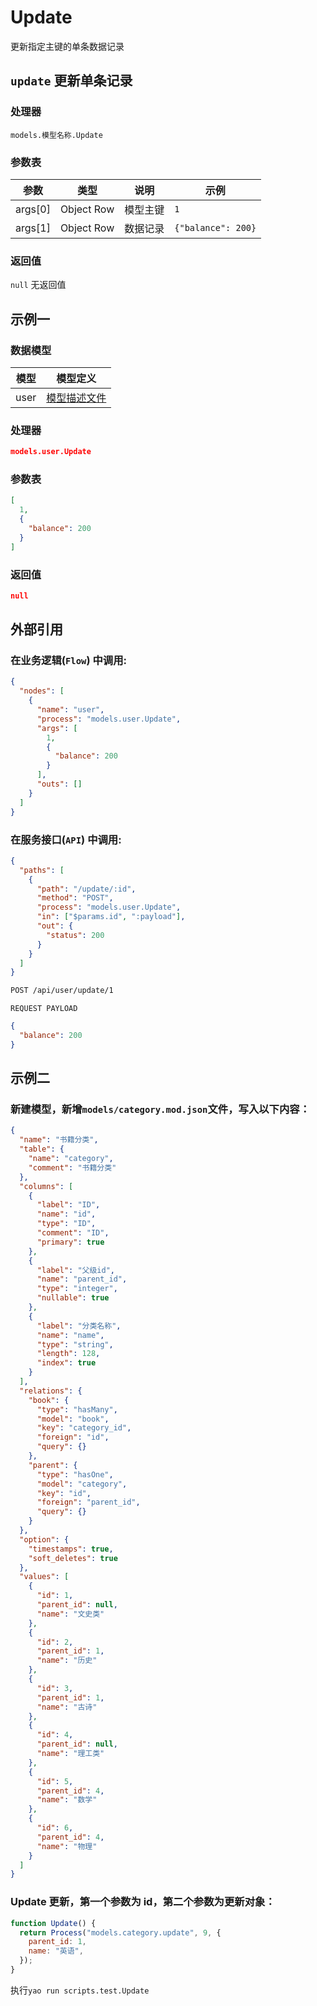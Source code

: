 # Update

更新指定主键的单条数据记录

## `update` 更新单条记录

### 处理器

`models.模型名称.Update`

### 参数表

| 参数    | 类型       | 说明     | 示例               |
| ------- | ---------- | -------- | ------------------ |
| args[0] | Object Row | 模型主键 | `1`                |
| args[1] | Object Row | 数据记录 | `{"balance": 200}` |

### 返回值

`null` 无返回值

## 示例一

### 数据模型

| 模型 | 模型定义                              |
| ---- | ------------------------------------- |
| user | [模型描述文件](../examples/user) |

### 处理器

```json
models.user.Update
```

### 参数表

```json
[
  1,
  {
    "balance": 200
  }
]
```

### 返回值

```json
null
```

## 外部引用

### 在业务逻辑(`Flow`) 中调用:

```json
{
  "nodes": [
    {
      "name": "user",
      "process": "models.user.Update",
      "args": [
        1,
        {
          "balance": 200
        }
      ],
      "outs": []
    }
  ]
}
```

### 在服务接口(`API`) 中调用:

```json
{
  "paths": [
    {
      "path": "/update/:id",
      "method": "POST",
      "process": "models.user.Update",
      "in": ["$params.id", ":payload"],
      "out": {
        "status": 200
      }
    }
  ]
}
```

```bash
POST /api/user/update/1
```

`REQUEST PAYLOAD`

```json
{
  "balance": 200
}
```

## 示例二

### 新建模型，新增`models/category.mod.json`文件，写入以下内容：

```json
{
  "name": "书籍分类",
  "table": {
    "name": "category",
    "comment": "书籍分类"
  },
  "columns": [
    {
      "label": "ID",
      "name": "id",
      "type": "ID",
      "comment": "ID",
      "primary": true
    },
    {
      "label": "父级id",
      "name": "parent_id",
      "type": "integer",
      "nullable": true
    },
    {
      "label": "分类名称",
      "name": "name",
      "type": "string",
      "length": 128,
      "index": true
    }
  ],
  "relations": {
    "book": {
      "type": "hasMany",
      "model": "book",
      "key": "category_id",
      "foreign": "id",
      "query": {}
    },
    "parent": {
      "type": "hasOne",
      "model": "category",
      "key": "id",
      "foreign": "parent_id",
      "query": {}
    }
  },
  "option": {
    "timestamps": true,
    "soft_deletes": true
  },
  "values": [
    {
      "id": 1,
      "parent_id": null,
      "name": "文史类"
    },
    {
      "id": 2,
      "parent_id": 1,
      "name": "历史"
    },
    {
      "id": 3,
      "parent_id": 1,
      "name": "古诗"
    },
    {
      "id": 4,
      "parent_id": null,
      "name": "理工类"
    },
    {
      "id": 5,
      "parent_id": 4,
      "name": "数学"
    },
    {
      "id": 6,
      "parent_id": 4,
      "name": "物理"
    }
  ]
}
```

### Update 更新，第一个参数为 id，第二个参数为更新对象：

```javascript
function Update() {
  return Process("models.category.update", 9, {
    parent_id: 1,
    name: "英语",
  });
}
```

执行`yao run scripts.test.Update`
